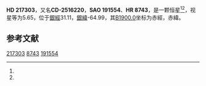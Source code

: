 {{Starbox begin
| name = HD 217303
}}
{{Starbox observe
| epoch = [[J2000.0|J2000.0]]
| constell = {{星座名待查}}<ref name=SIMBAD>{{cite web
 | url=http://simbad.u-strasbg.fr/simbad/sim-id?Ident=HR+8743
 | title =Pulsating variable Star
 | publisher=Centre de Données astronomiques de Strasbourg
 | work=SIMBAD
 | accessdate=2012-07-13}}</ref><ref name=DATA>{{cite web
 | url=http://vizier.u-strasbg.fr/viz-bin/VizieR-5?-out.add=.&-source=5050&-corr=PK=HR&-out.max=9999&HR=8743
 | title=VizieR Detailed Page
 | accessdate=2012-07-13
 | archive-date=2016-03-04
 | archive-url=https://web.archive.org/web/20160304211928/http://vizier.u-strasbg.fr/viz-bin/VizieR-5?-out.add=.&-source=5050&-corr=PK=HR&-out.max=9999&HR=8743
 | dead-url=no
 }}</ref>
| 星官 = 
| ra = {{RA|23|0|5.8}}<ref name=SIMBAD /><ref name=DATA />
| dec = {{DEC|-25|9|51}}<ref name=SIMBAD /><ref name=DATA />
| appmag_v = 5.65<ref name=SIMBAD /><ref name=DATA />
}}
{{Starbox character
| class = gK0<ref name=SIMBAD /><ref name=DATA />
| b-v = 1.25<ref name=SIMBAD /><ref name=DATA />
| u-b = 1.2<ref name=SIMBAD /><ref name=DATA />
| r-i = <ref name=SIMBAD /><ref name=DATA />
| variable = 
}}
{{Starbox astrometry
| radial_v = 1.2
| prop_mo_ra = -35
| parallax = 
| p_error = 
}}
{{Starbox catalog
| names =CD-2516220，[[SAO星表|SAO]] 191554，[[HD星表|HD]] 217303，[[HR星表|HR]] 8743}}
{{Starbox reference |Simbad=HR+8743}}
{{Starbox end}}

'''HD 217303'''，又名'''CD-2516220'''，'''SAO 191554'''、'''HR 8743'''，是一颗恒星<ref name=SIMBAD /><ref name=DATA />，视星等为5.65，位于[[銀道座標系|銀經]]31.11，[[銀道座標系|銀緯]]-64.99，其[[B1900.0|B1900.0]]坐标为赤經{{RA|22|54|41}}，赤緯{{DEC|-25|-64.99|54}}。

== 参考文献 ==
{{reflist}}

{{star-stub}}

[[Category:HD和HDE天體|217303]]
[[Category:HR天體|8743]]
[[Category:SAO天體|191554]]
